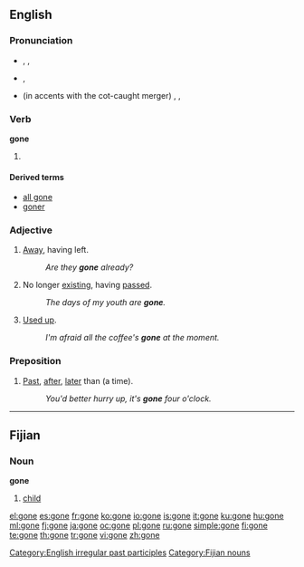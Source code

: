 ==English==

{{rank|along|four|wish|328|gone|times|girl|during}}

===Pronunciation===
* {{a|RP}} {{enPR|gŏn}}, {{IPA|/gɒn/}}, {{SAMPA|/gQn/}}
*: {{rhymes|ɒn}}
* {{a|GenAm}} {{IPA|/gɔ:n/}}, {{SAMPA|/gOn/}}
*: {{rhymes|ɔːn}}
* {{a|GenAm}} (in accents with the cot-caught merger) {{enPR|gŏn}}, {{IPA|/gɑn/}}, {{SAMPA|/gAn/}}
*: {{audio|en-us-gone.ogg|Audio (US)}}

===Verb===
'''gone'''

# {{past participle of|[[go]]}}

====Derived terms====
* [[all gone]]
* [[goner]]

===Adjective===
{{en-adj|-|-}}

# [[away|Away]], having left.
#: ''Are they '''gone''' already?''
# No longer [[existing]], having [[passed]].
#: ''The days of my youth are '''gone'''.''
# [[used up|Used up]].
#: ''I'm afraid all the coffee's '''gone''' at the moment.''

===Preposition===
{{en-prep}}

# {{British|informal}} [[past|Past]], [[after]], [[later]] than (a time).
#: ''You'd better hurry up, it's '''gone''' four o'clock.''

[[Category:English irregular past participles]]

----

==Fijian==

===Noun===
'''gone'''

# [[child]]

[[Category:Fijian nouns]]

[[el:gone]]
[[es:gone]]
[[fr:gone]]
[[ko:gone]]
[[io:gone]]
[[is:gone]]
[[it:gone]]
[[ku:gone]]
[[hu:gone]]
[[ml:gone]]
[[fj:gone]]
[[ja:gone]]
[[oc:gone]]
[[pl:gone]]
[[ru:gone]]
[[simple:gone]]
[[fi:gone]]
[[te:gone]]
[[th:gone]]
[[tr:gone]]
[[vi:gone]]
[[zh:gone]]